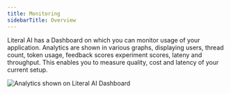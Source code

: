 ```yaml
---
title: Monitoring
sidebarTitle: Overview
---
```


Literal AI has a Dashboard on which you can monitor usage of your application. Analytics are shown in various graphs, displaying users, thread count, token usage, feedback scores experiment scores, lateny and throughput. This enables you to measure quality, cost and latency of your current setup. 

<Frame caption="Literal AI Dashboard">
  <img src="/images/dashboard.png" alt="Analytics shown on Literal AI Dashboard" />
</Frame>